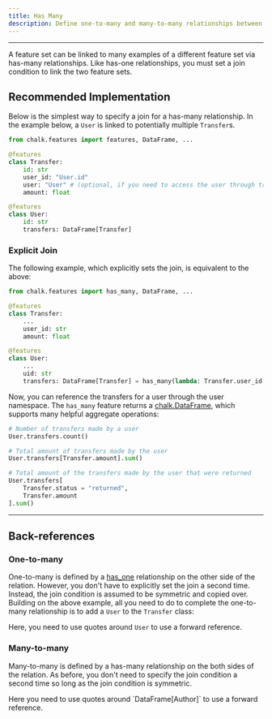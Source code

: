 ```yaml
---
title: Has Many
description: Define one-to-many and many-to-many relationships between feature sets.
---
```



---

A feature set can be linked to many examples of a different feature set
via has-many relationships. Like has-one relationships, you must set a join
condition to link the two feature sets.

## Recommended Implementation

Below is the simplest way to specify a join for a has-many relationship. In the example below,
a `User` is linked to potentially multiple `Transfer`s.

```py
from chalk.features import features, DataFrame, ...

@features
class Transfer:
    id: str
    user_id: "User.id"
    user: "User" # (optional, if you need to access the user through transaction)
    amount: float

@features
class User:
    id: str
    transfers: DataFrame[Transfer]
```

### Explicit Join

The following example, which explicitly sets the join, is equivalent to the above:

```py
from chalk.features import has_many, DataFrame, ...

@features
class Transfer:
    ...
    user_id: str
    amount: float

@features
class User:
    ...
    uid: str
    transfers: DataFrame[Transfer] = has_many(lambda: Transfer.user_id == User.uid)
```

Now, you can reference the transfers for a user through the user namespace.
The `has_many` feature returns a [chalk.DataFrame](/docs/dataframe),
which supports many helpful aggregate operations:

```py
# Number of transfers made by a user
User.transfers.count()

# Total amount of transfers made by the user
User.transfers[Transfer.amount].sum()

# Total amount of the transfers made by the user that were returned
User.transfers[
    Transfer.status = "returned",
    Transfer.amount
].sum()
```

---

## Back-references

### One-to-many

One-to-many is defined by a [has_one](/docs/has-one) relationship
on the other side of the relation.
However, you don't have to explicitly set the join a second time.
Instead, the join condition is assumed to be symmetric and copied over.
Building on the above example, all you need to do
to complete the one-to-many relationship is to add a `User` to
the `Transfer` class:

<PyDiffEditor html={manyToOneDiff} />

<TipInfo>Here, you need to use quotes around `User` to use a forward reference.</TipInfo>

[//]: # (Alternatively, you could define the join condition on the same)

[//]: # (side, and add the [DataFrame]&#40;/docs/dataframe&#41; to the `User` class:)

[//]: # ()
[//]: # (<PyDiffEditor html={oneToManyDiff} />)

[//]: # (<TipInfo>Again, you need to use quotes around `User` deal with forward references.</TipInfo>)

### Many-to-many

Many-to-many is defined by a has-many relationship
on the both sides of the relation.
As before, you don't need to specify the join condition a second time
so long as the join condition is symmetric.

<PyDiffEditor html={manyToManyDiff} />

<TipInfo>
  Here you need to use quotes around `DataFrame[Author]` to use a forward reference.
</TipInfo>
